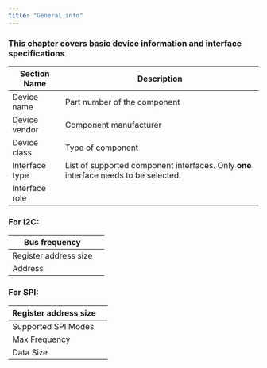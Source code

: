 ```yaml
---
title: "General info"
---
```


### **This chapter covers basic device information and interface specifications**

| **Section Name**  | **Description**  |
| --- | --- |
| Device name | Part number of the component |
| Device vendor | Component manufacturer  |
| Device class | Type of component |
| Interface type | List of supported component interfaces. Only **one** interface needs to be selected. |
| Interface role |  |



### **For I2C:**

| Bus frequency  |  |
| --- | --- |
| Register address size |  |
| Address |  |

### **For SPI:**

| Register address size |  |
| --- | --- |
| Supported SPI Modes |  |
| Max Frequency  |  |
| Data Size  |  |